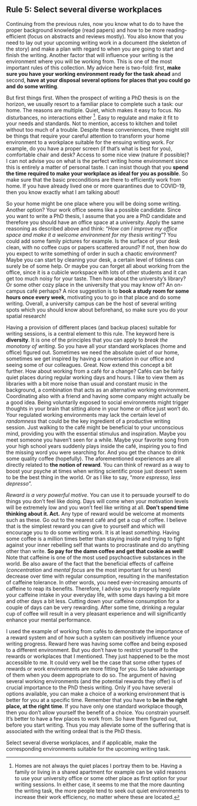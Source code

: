 ## **Rule 5:** Select several diverse workplaces {-#rule5}

:::{.indent}
Continuing from the previous rules, now you know what to do to have the proper background knowledge (read papers) and how to be more reading-efficient (focus on abstracts and reviews mostly).
You also know that you need to lay out your upcoming writing work in a document (the skeleton of the story) and make a plan with regard to when you are going to start and finish the writing.
Another factor that will influence your writing is the environment where you will be working from.
This is one of the most important rules of this collection.
My advice here is two-fold: first, **make sure you have your working environment ready for the task ahead** and second, **have at your disposal several options for places that you could go and do some writing**.
:::

:::{.indent}
But first things first.
When the prospect of writing a PhD thesis is on the horizon, we usually resort to a familiar place to complete such a task: our home.
The reasons are multiple.
Quiet, which makes it easy to focus.
No disturbances, no interactions either ^[Homes are not always the quiet places I portray them to be. Having a family or living in a shared apartment for example can be valid reasons to use your university office or some other place as first option for your writing sessions. In either case, it seems to me that the more daunting the writing task, the more people tend to seek out quiet environments to increase their work efficiency, no matter where these are located.].
Easy to regulate and make it fit to your needs and standards.
Not to mention, access to kitchen and toilet without too much of a trouble.
Despite these conveniences, there might still be things that require your careful attention to transform your home environment to a workplace suitable for the ensuing writing work.
For example, do you have a proper screen (if that's what is best for you), comfortable chair and desk?
Access to some nice view (nature if possible)?
I can not advise you on what is the perfect writing home environment since this is entirely a matter of personal taste.
I can insist though that you **spend the time required to make your workplace as ideal for you as possible**.
So make sure that the basic preconditions are there to efficiently work from home.
If you have already lived one or more quarantines due to COVID-19, then you know exactly what I am talking about!
:::

:::{.indent}
So your home might be one place where you will be doing some writing.
Another option?
Your work office seems like a possible candidate.
Since you want to write a PhD thesis, I assume that you are a PhD candidate and therefore you should have an office space at a university.
Apply the same reasoning as described above and think: "*How can I improve my office space and make it a welcome environment for my thesis writing*"?
You could add some family pictures for example.
Is the surface of your desk clean, with no coffee cups or papers scattered around?
If not, then how do you expect to write something of order in such a chaotic environment?
Maybe you can start by cleaning your desk, a certain level of tidiness can surely be of some help.
Or maybe you can forget all about working from the office, since it is a cubicle workspace with lots of other students and it can get too much noisy for your taste.
Then how about the university's library?
Or some other cozy place in the university that you may know of?
An on-campus café perhaps?
A nice suggestion is to **book a study room for some hours once every week**, motivating you to go in that place and do some writing.
Overall, a university campus can be the host of several writing spots which you should know about beforehand, so make sure you do your spatial research!
:::

:::{.indent}
Having a provision of different places (and backup places) suitable for writing sessions, is a central element to this rule.
The keyword here is **diversity**.
It is one of the principles that you can apply to *break the monotony of writing*.
So you have all your standard workplaces (home and office) figured out.
Sometimes we need the absolute quiet of our home, sometimes we get inspired by having a conversation in our office and seeing some of our colleagues.
Great.
Now extend this concept a bit further.
How about working from a café for a change?
Cafés can be fairly quiet places during regular working days and hours.
I like to view them as libraries with a bit more noise than usual and constant music in the background, a combination that acts as an alternative working environment.
Coordinating also with a friend and having some company might actually be a good idea.
Being voluntarily exposed to social environments might trigger thoughts in your brain that sitting alone in your home or office just won't do.
Your regulated working environments may lack the certain level of *randomness* that could be the key ingredient of a productive writing session.
Just walking to the café might be beneficial to your unconscious mind, providing you with the essential stimulus and inspiration.
Maybe you meet someone you haven't seen for a while.
Maybe your favorite song from your high school years suddenly plays inside the café, inspiring you to find the missing word you were searching for.
And you get the chance to drink some quality coffee (hopefully).
The aforementioned experiences are all directly related to **the notion of reward**.
You can think of reward as a way to boost your psyche at times when writing scientific prose just doesn't seem to be the best thing in the world.
Or as I like to say, "*more espresso, less depresso*".
:::

:::{.indent}
*Reward is a very powerful motive*.
You can use it to persuade yourself to do things you don't feel like doing.
Days will come when your motivation levels will be extremely low and you won't feel like writing at all.
**Don't spend time thinking about it.
Act.**
Any type of reward would be welcome at moments such as these.
Go out to the nearest café and get a cup of coffee.
I believe that is the simplest reward you can give to yourself and which will encourage you to do some writing work.
It is at least *something*.
Having some coffee is a million times better than staying inside and trying to fight against your inner rebelling self that wants to procrastinate and do anything other than write.
**So pay for the damn coffee and get that cookie as well**!
Note that caffeine is one of the most used psychoactive substances in the world.
Be also aware of the fact that the beneficial effects of caffeine (*concentration* and *mental focus* are the most important for us here) decrease over time with regular consumption, resulting in the manifestation of caffeine tolerance.
In other words, you need ever-increasing amounts of caffeine to reap its benefits.
Therefore, I advise you to properly regulate your caffeine intake in your everyday life, with some days having a bit more and other days a bit less.
Cutting down your caffeine consumption for a couple of days can be very rewarding.
After some time, drinking a regular cup of coffee will result in a very pleasant experience and will significantly enhance your mental performance.
:::

:::{.indent}
I used the example of working from cafés to demonstrate the importance of a reward system and of how such a system can positively influence your writing progress.
Reward here was having some coffee and being exposed to a different environment.
But you don't have to restrict yourself to the rewards or workplaces that I mentioned.
They just happened to be the most accessible to me.
It could very well be the case that some other types of rewards or work environments are more fitting for you.
So take advantage of them when you deem appropriate to do so.
The argument of having several working environments (and the potential rewards they offer) is of crucial importance to the PhD thesis writing.
Only if you have several options available, you can make a choice of a working environment that is better for you at a specific time.
Remember that you have to **be in the right place, at the right time**.
If you have only one standard workplace though, then you don't allow yourself the benefit of a choice.
You constrain yourself.
It's better to have a few places to work from.
So have them figured out, before you start writing.
Thus you may alleviate some of the suffering that is associated with the writing ordeal that is the PhD thesis.
:::

:::{.quote}
Select several diverse workplaces, and if applicable, make the corresponding environments suitable for the upcoming writing task.
:::
